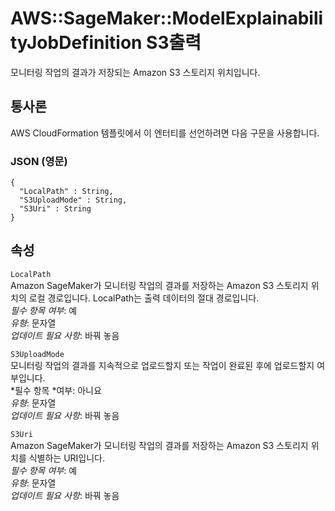 # AWS::SageMaker::ModelExplainabilityJobDefinition S3출력

모니터링 작업의 결과가 저장되는 Amazon S3 스토리지 위치입니다.

## 통사론

AWS CloudFormation 템플릿에서 이 엔터티를 선언하려면 다음 구문을 사용합니다.

### JSON (영문)

```
{
  "LocalPath" : String,
  "S3UploadMode" : String,
  "S3Uri" : String
}
```

## 속성

`LocalPath`  
Amazon SageMaker가 모니터링 작업의 결과를 저장하는 Amazon S3 스토리지 위치의 로컬 경로입니다. LocalPath는 출력 데이터의 절대 경로입니다.  
_필수 항목 여부_: 예  
_유형_: 문자열  
_업데이트 필요 사항_: 바꿔 놓음

`S3UploadMode`  
모니터링 작업의 결과를 지속적으로 업로드할지 또는 작업이 완료된 후에 업로드할지 여부입니다.  
*필수 항목 *여부: 아니요  
_유형_: 문자열  
_업데이트 필요 사항_: 바꿔 놓음

`S3Uri`  
Amazon SageMaker가 모니터링 작업의 결과를 저장하는 Amazon S3 스토리지 위치를 식별하는 URI입니다.  
_필수 항목 여부_: 예  
_유형_: 문자열  
_업데이트 필요 사항_: 바꿔 놓음

